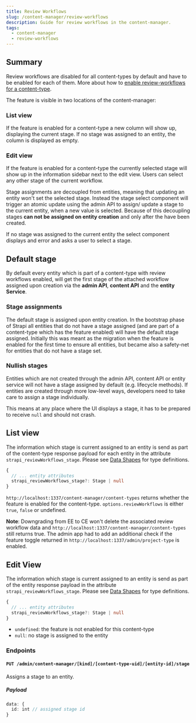 ```yaml
---
title: Review Workflows
slug: /content-manager/review-workflows
description: Guide for review workflows in the content-manager.
tags:
  - content-manager
  - review-workflows
---
```


## Summary

Review workflows are disabled for all content-types by default and have to be enabled for each of them. More about how to [enable review-workflows for a content-type](/content-type-builder/review-workflows).

The feature is visible in two locations of the content-manager:

### List view

If the feature is enabled for a content-type a new column will show up, displaying the current stage. If no stage was assigned to an entity,
the column is displayed as empty.

### Edit view

If the feature is enabled for a content-type the currently selected stage will show up in the information sidebar next to the edit view. Users
can select any other stage of the current workflow.

Stage assignments are decoupled from entities, meaning that updating an entity won't set the selected stage. Instead the stage select
component will trigger an atomic update using the admin API to assign/ update a stage to the current entity, when a new value is selected.
Because of this decoupling stages **can not be assigned on entity creation** and only after the have been created.

If no stage was assigned to the current entity the select component displays and error and asks a user to select a stage.

## Default stage

By default every entity which is part of a content-type with review workflows enabled, will get the first stage of the attached workflow
assigned upon creation via the **admin API**, **content API** and the **entity Service**.

### Stage assignments

The default stage is assigned upon entity creation. In the bootstrap phase of Strapi all entities that do not have a stage assigned
(and are part of a content-type which has the feature enabled) will have the default stage assigned. Initially this was meant as the
migration when the feature is enabled for the first time to ensure all entities, but became also a safety-net for entities
that do not have a stage set.

### Nullish stages

Entities which are not created through the admin API, content API or entity service will not have a stage assigned by default (e.g. lifecycle methods).
If entities are created through more low-level ways, developers need to take care to assign a stage individually.

This means at any place where the UI displays a stage, it has to be prepared to receive `null` and should not crash.

## List view

The information which stage is current assigned to an entity is send as part of the content-type response payload for each entity in the attribute `strapi_reviewWorkflows_stage`.
Please see [Data Shapes](/settings/review-workflows#data-shapes) for type definitions.

```ts
{
  // ... entity attributes
  strapi_reviewWorkflows_stage?: Stage | null
}
```

`http://localhost:1337/content-manager/content-types` returns whether the feature is enabled for the content-type. `options.reviewWorkflows` is either `true`, `false` or undefined.

**Note**: Downgrading from EE to CE won't delete the associated review workflow data and `http://localhost:1337/content-manager/content-types` still returns true. The admin app had to
add an additional check if the feature toggle returned in `http://localhost:1337/admin/project-type` is enabled.

## Edit View

The information which stage is current assigned to an entity is send as part of the entity response payload in the attribute `strapi_reviewWorkflows_stage`.
Please see [Data Shapes](/settings/review-workflows#data-shapes) for type definitions.

```ts
{
  // ... entity attributes
  strapi_reviewWorkflows_stage?: Stage | null
}
```

- `undefined`: the feature is not enabled for this content-type
- `null`: no stage is assigned to the entity

### Endpoints

#### `PUT /admin/content-manager/[kind]/[content-type-uid]/[entity-id]/stage`

Assigns a stage to an entity.

##### Payload

```ts
data: {
  id: int // assigned stage id
}
```
